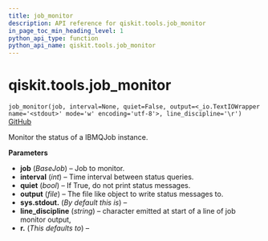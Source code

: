 ```yaml
---
title: job_monitor
description: API reference for qiskit.tools.job_monitor
in_page_toc_min_heading_level: 1
python_api_type: function
python_api_name: qiskit.tools.job_monitor
---
```


# qiskit.tools.job\_monitor

<span id="qiskit.tools.job_monitor" />

`job_monitor(job, interval=None, quiet=False, output=<_io.TextIOWrapper name='<stdout>' mode='w' encoding='utf-8'>, line_discipline='\r')` [GitHub](https://github.com/qiskit/qiskit/tree/stable/0.21/qiskit/tools/monitor/job_monitor.py "view source code")

Monitor the status of a IBMQJob instance.

**Parameters**

*   **job** (*BaseJob*) – Job to monitor.
*   **interval** (*int*) – Time interval between status queries.
*   **quiet** (*bool*) – If True, do not print status messages.
*   **output** (*file*) – The file like object to write status messages to.
*   **sys.stdout.** (*By default this is*) –
*   **line\_discipline** (*string*) – character emitted at start of a line of job monitor output,
*   **r.** (*This defaults to*) –

